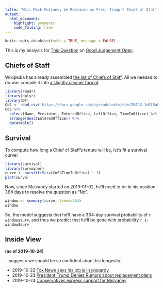 ```yaml
---
title: "Will Mick Mulvaney be Replaced as Pres. Trump's Chief of Staff by 2020-01-01?"
output:
  html_document:
    highlight: pygments
    code_folding: hide
---
```


```r
knitr::opts_chunk$set(echo = TRUE, message = FALSE)
```

This is my analysis for [This Question](https://www.gjopen.com/questions/1100-will-mick-mulvaney-cease-to-be-white-house-chief-of-staff-before-1-january-2020) on [Good Judgement Open](https://www.gjopen.com/).

## Chiefs of Staff

Wikipedia has already assembled [the list of Chiefs of Staff](https://en.wikipedia.org/wiki/White_House_Chief_of_Staff#List_of_White_House_chiefs_of_staff). All we needed to do was compile it into [a slightly cleaner format](https://docs.google.com/spreadsheets/d/e/2PACX-1vRlBabaJaIBmcqvF4QR4uF2megpcCpffX6doQbJaVWq8fMcfmW_iIdqs7iuYvi6LrtJkG5XjXnrybdg/pubhtml?gid=174141588&single=true).

```r
library(readr)
library(dplyr)
library(DT)
CoS <- read_csv('https://docs.google.com/spreadsheets/d/e/2PACX-1vRlBabaJaIBmcqvF4QR4uF2megpcCpffX6doQbJaVWq8fMcfmW_iIdqs7iuYvi6LrtJkG5XjXnrybdg/pub?gid=174141588&single=true&output=csv')
CoS %>%
  select(Name, President, EnteredOffice, LeftOffice, TimeInOffice) %>%
  arrange(desc(EnteredOffice)) %>%
  datatable()
```

## Survival

To compute how long a Chief of Staff's tenure will be, let's fit a survival curve!

```r
library(survival)
library(survminer)
curve <- survfit(Surv(CoS$TimeInOffice) ~ 1)
plot(curve)
```

Now, since Mulvaney started on 2019-01-02, he'll need to be in his position 364 days to resolve the question as "No".

```r
window <- summary(curve, times=364)
window
```

So, the model suggests that he'll have a 364-day survival probability of `r window$surv`, and thus we predict that he'll be gone with probability `r 1-window$surv`

## Inside View

**(as of 2019-10-24)**

...suggests we should be so confident about his longevity:

* 2019-10-22 [Fox News says his job is in jeopardy](https://www.foxnews.com/media/mick-mulvaney-struggles-as-white-house-leaks-say-his-job-is-in-jeopardy)
* 2019-10-23 [President Trump Denies Rumors about replacement plans](https://www.politico.com/news/2019/10/23/trump-replace-chief-of-staff-mulvaney-055585)
* 2019-10-24 [Conservatives express support for
Mulvaney](https://www.politico.com/news/2019/10/24/mick-mulvaney-support-conservatives-056618)
